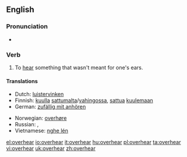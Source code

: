 ==English==

===Pronunciation===
* {{IPA|/'ovəɻhiɻ/}}

===Verb===
{{en-verb|overhears|overhearing|overheard}}

# To [[hear]] something that wasn't meant for one's ears.

====Translations====
{{trans-top|To hear something that wasn't meant for one's ears}}
* Dutch: [[luistervinken]]
* Finnish: [[kuulla]] [[sattumalta]]/[[vahingossa]], [[sattua]] [[kuulla|kuulemaan]]
* German: [[zufällig mit anhören]]
{{trans-mid}}
* Norwegian: [[overhøre]]
* Russian: {{t|ru|подслушивать|tr=podslúšivat'|sc=Cyrl}} {{impf}}, {{t|ru|подслушать|tr=podslúšat'|sc=Cyrl}} {{pf}}
* Vietnamese: [[nghe lén]]
{{trans-bottom}}

[[el:overhear]]
[[io:overhear]]
[[it:overhear]]
[[hu:overhear]]
[[pl:overhear]]
[[ta:overhear]]
[[vi:overhear]]
[[uk:overhear]]
[[zh:overhear]]